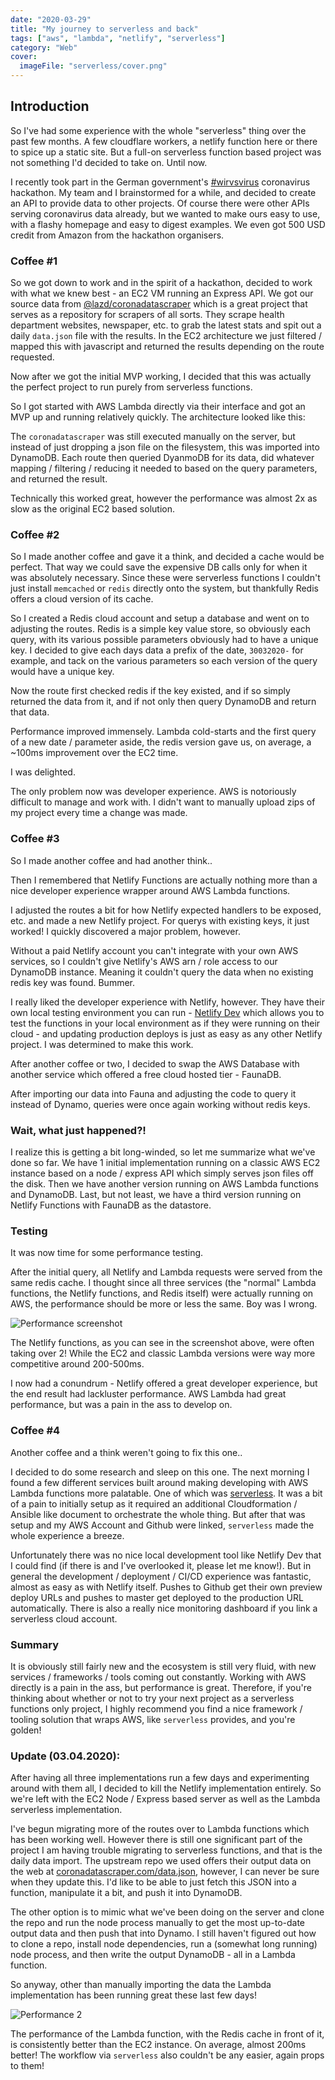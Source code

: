 ```yaml
---
date: "2020-03-29"
title: "My journey to serverless and back"
tags: ["aws", "lambda", "netlify", "serverless"]
category: "Web"
cover:
  imageFile: "serverless/cover.png"
---
```


## Introduction

So I've had some experience with the whole "serverless" thing over the past few months. A few cloudflare workers, a netlify function here or there to spice up a static site. But a full-on serverless function based project was not something I'd decided to take on. Until now.

I recently took part in the German government's [#wirvsvirus](https://wirvsvirushackathon.org) coronavirus hackathon. My team and I brainstormed for a while, and decided to create an API to provide data to other projects. Of course there were other APIs serving coronavirus data already, but we wanted to make ours easy to use, with a flashy homepage and easy to digest examples. We even got 500 USD credit from Amazon from the hackathon organisers.

### Coffee #1

So we got down to work and in the spirit of a hackathon, decided to work with what we knew best - an EC2 VM running an Express API. We got our source data from [@lazd/coronadatascraper](https://github.com/lazd/coronadatascraper) which is a great project that serves as a repository for scrapers of all sorts. They scrape health department websites, newspaper, etc. to grab the latest stats and spit out a daily `data.json` file with the results. In the EC2 architecture we just filtered / mapped this with javascript and returned the results depending on the route requested.

Now after we got the initial MVP working, I decided that this was actually the perfect project to run purely from serverless functions.

So I got started with AWS Lambda directly via their interface and got an MVP up and running relatively quickly. The architecture looked like this:

The `coronadatascraper` was still executed manually on the server, but instead of just dropping a json file on the filesystem, this was imported into DynamoDB. Each route then queried DyanmoDB for its data, did whatever mapping / filtering / reducing it needed to based on the query parameters, and returned the result.

Technically this worked great, however the performance was almost 2x as slow as the original EC2 based solution.

### Coffee #2

So I made another coffee and gave it a think, and decided a cache would be perfect. That way we could save the expensive DB calls only for when it was absolutely necessary. Since these were serverless functions I couldn't just install `memcached` or `redis` directly onto the system, but thankfully Redis offers a cloud version of its cache.

So I created a Redis cloud account and setup a database and went on to adjusting the routes. Redis is a simple key value store, so obviously each query, with its various possible parameters obviously had to have a unique key. I decided to give each days data a prefix of the date, `30032020-` for example, and tack on the various parameters so each version of the query would have a unique key.

Now the route first checked redis if the key existed, and if so simply returned the data from it, and if not only then query DynamoDB and return that data.

Performance improved immensely. Lambda cold-starts and the first query of a new date / parameter aside, the redis version gave us, on average, a ~100ms improvement over the EC2 time.

I was delighted.

The only problem now was developer experience. AWS is notoriously difficult to manage and work with. I didn't want to manually upload zips of my project every time a change was made.

### Coffee #3

So I made another coffee and had another think..

Then I remembered that Netlify Functions are actually nothing more than a nice developer experience wrapper around AWS Lambda functions.

I adjusted the routes a bit for how Netlify expected handlers to be exposed, etc. and made a new Netlify project. For querys with existing keys, it just worked! I quickly discovered a major problem, however.

Without a paid Netlify account you can't integrate with your own AWS services, so I couldn't give Netlify's AWS arn / role access to our DynamoDB instance. Meaning it couldn't query the data when no existing redis key was found. Bummer.

I really liked the developer experience with Netlify, however. They have their own local testing environment you can run - [Netlify Dev](https://netlify.com/dev) which allows you to test the functions in your local environment as if they were running on their cloud - and updating production deploys is just as easy as any other Netlify project. I was determined to make this work.

After another coffee or two, I decided to swap the AWS Database with another service which offered a free cloud hosted tier - FaunaDB.

After importing our data into Fauna and adjusting the code to query it instead of Dynamo, queries were once again working without redis keys.

### Wait, what just happened?!

I realize this is getting a bit long-winded, so let me summarize what we've done so far. We have 1 initial implementation running on a classic AWS EC2 instance based on a node / express API which simply serves json files off the disk. Then we have another version running on AWS Lambda functions and DynamoDB. Last, but not least, we have a third version running on Netlify Functions with FaunaDB as the datastore.

### Testing

It was now time for some performance testing.

After the initial query, all Netlify and Lambda requests were served from the same redis cache. I thought since all three services (the "normal" Lambda functions, the Netlify functions, and Redis itself) were actually running on AWS, the performance should be more or less the same. Boy was I wrong.

![Performance screenshot](/assets/blog/serverless/performance.png)

The Netlify functions, as you can see in the screenshot above, were often taking over 2! While the EC2 and classic Lambda versions were way more competitive around 200-500ms.

I now had a conundrum - Netlify offered a great developer experience, but the end result had lackluster performance. AWS Lambda had great performance, but was a pain in the ass to develop on.

### Coffee #4

Another coffee and a think weren't going to fix this one..

I decided to do some research and sleep on this one. The next morning I found a few different services built around making developing with AWS Lambda functions more palatable. One of which was [serverless](https://serverless.com). It was a bit of a pain to initially setup as it required an additional Cloudformation / Ansible like document to orchestrate the whole thing. But after that was setup and my AWS Account and Github were linked, `serverless` made the whole experience a breeze.

Unfortunately there was no nice local development tool like Netlify Dev that I could find (if there is and I've overlooked it, please let me know!). But in general the development / deployment / CI/CD experience was fantastic, almost as easy as with Netlify itself. Pushes to Github get their own preview deploy URLs and pushes to master get deployed to the production URL automatically. There is also a really nice monitoring dashboard if you link a serverless cloud account.

### Summary

It is obviously still fairly new and the ecosystem is still very fluid, with new services / frameworks / tools coming out constantly. Working with AWS directly is a pain in the ass, but performance is great. Therefore, if you're thinking about whether or not to try your next project as a serverless functions only project, I highly recommend you find a nice framework / tooling solution that wraps AWS, like `serverless` provides, and you're golden!

### Update (03.04.2020):

After having all three implementations run a few days and experimenting around with them all, I decided to kill the Netlify implementation entirely. So we're left with the EC2 Node / Express based server as well as the Lambda serverless implementation.

I've begun migrating more of the routes over to Lambda functions which has been working well. However there is still one significant part of the project I am having trouble migrating to serverless functions, and that is the daily data import. The upstream repo we used offers their output data on the web at [coronadatascraper.com/data.json](https://coronadatascraper.com/data.json), however, I can never be sure when they update this. I'd like to be able to just fetch this JSON into a function, manipulate it a bit, and push it into DynamoDB.

The other option is to mimic what we've been doing on the server and clone the repo and run the node process manually to get the most up-to-date output data and then push that into Dynamo. I still haven't figured out how to clone a repo, install node dependencies, run a (somewhat long running) node process, and then write the output DynamoDB - all in a Lambda function.

So anyway, other than manually importing the data the Lambda implementation has been running great these last few days!

![Performance 2](/assets/blog/serverless/performance2.png)

The performance of the Lambda function, with the Redis cache in front of it, is consistently better than the EC2 instance. On average, almost 200ms better! The workflow via `serverless` also couldn't be any easier, again props to them!
